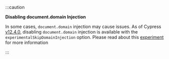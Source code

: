 :::caution

<Icon name="exclamation-triangle" /> **Disabling document.domain Injection**

In some cases, `document.domain` injection may cause issues. As of Cypress
[v12.4.0](/app/references/changelog#12-4-0), disabling `document.domain`
injection is available with the `experimentalSkipDomainInjection` option. Please
read about this
[experiment](/app/references/experiments#Experimental-Skip-Domain-Injection)
for more information

:::
